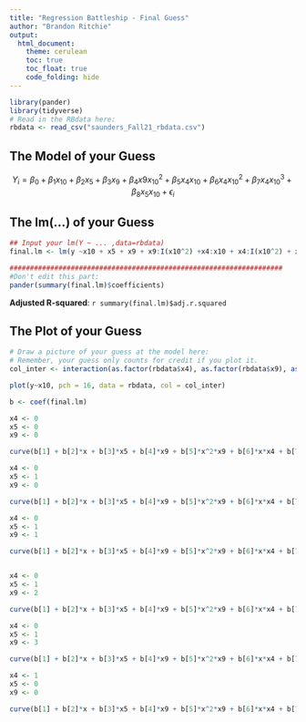 ```yaml
---
title: "Regression Battleship - Final Guess"
author: "Brandon Ritchie"
output: 
  html_document:
    theme: cerulean
    toc: true
    toc_float: true
    code_folding: hide
---
```


```r
library(pander)
library(tidyverse)
# Read in the RBdata here:
rbdata <- read_csv("saunders_Fall21_rbdata.csv")
```

## The Model of your Guess

<!-- Enter your guessed model in the math notation below. -->

$$
  Y_i = \beta_0 + \beta_1x_{10} + \beta_2x_5 + \beta_3x_9 + \beta_4x9x_{10}^2 + \beta_5x_4x_{10} + \beta_6x_4x_{10}^2 + \beta_7x_4x_{10}^3 +  \beta_8x_5x_{10} + \epsilon_i
$$

## The lm(...) of your Guess

<!-- Provide your estimates of each model coefficient along with the Adjusted R-squared of your model:-->

```r
## Input your lm(Y ~ ... ,data=rbdata)
final.lm <- lm(y ~x10 + x5 + x9 + x9:I(x10^2) +x4:x10 + x4:I(x10^2) + x4:I(x10^3) +x5:x10, data = rbdata) #replace the "1" with your model
```

```r
###################################################################
#Don't edit this part:
pander(summary(final.lm)$coefficients)
```

**Adjusted R-squared**: `r summary(final.lm)$adj.r.squared`


## The Plot of your Guess

```r
# Draw a picture of your guess at the model here:
# Remember, your guess only counts for credit if you plot it.
col_inter <- interaction(as.factor(rbdata$x4), as.factor(rbdata$x9), as.factor(rbdata$x5))

plot(y~x10, pch = 16, data = rbdata, col = col_inter)

b <- coef(final.lm)

x4 <- 0
x5 <- 0
x9 <- 0

curve(b[1] + b[2]*x + b[3]*x5 + b[4]*x9 + b[5]*x^2*x9 + b[6]*x*x4 + b[7]*x^2*x4 + b[8] * x^3*x4 + b[9]* x5*x, add = TRUE)

x4 <- 0
x5 <- 1
x9 <- 0

curve(b[1] + b[2]*x + b[3]*x5 + b[4]*x9 + b[5]*x^2*x9 + b[6]*x*x4 + b[7]*x^2*x4 + b[8] * x^3*x4 + b[9]* x5*x, add = TRUE)

x4 <- 0
x5 <- 1
x9 <- 1

curve(b[1] + b[2]*x + b[3]*x5 + b[4]*x9 + b[5]*x^2*x9 + b[6]*x*x4 + b[7]*x^2*x4 + b[8] * x^3*x4 + b[9]* x5*x, add = TRUE)


x4 <- 0
x5 <- 1
x9 <- 2

curve(b[1] + b[2]*x + b[3]*x5 + b[4]*x9 + b[5]*x^2*x9 + b[6]*x*x4 + b[7]*x^2*x4 + b[8] * x^3*x4 + b[9]* x5*x, add = TRUE)

x4 <- 0
x5 <- 1
x9 <- 3

curve(b[1] + b[2]*x + b[3]*x5 + b[4]*x9 + b[5]*x^2*x9 + b[6]*x*x4 + b[7]*x^2*x4 + b[8] * x^3*x4 + b[9]* x5*x, add = TRUE)

x4 <- 1
x5 <- 0
x9 <- 0

curve(b[1] + b[2]*x + b[3]*x5 + b[4]*x9 + b[5]*x^2*x9 + b[6]*x*x4 + b[7]*x^2*x4 + b[8] * x^3*x4 + b[9]* x5*x, add = TRUE)
```






 

 

 

 